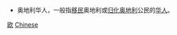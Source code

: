 {{Catnav|頁面分類|地理|国家|大洋洲国家|奥地利}}
{{Catnav|頁面分類|地理|国家|按國家分類|各地华人}}
{{Catnav|頁面分類|各種主題的頁面分類|按國家分類|各國人物|奥地利人}}
{{Catnav|頁面分類|…|各國人物|奥地利人}}
{{Catnav|頁面分類|各種主題的頁面分類|按國家分類|各地华人}}
{{Catnav|頁面分類|人类社会|民族|亚洲民族|中华民族|华人|海外华人|各地华人}}

* 奥地利华人，一般指[[移民|移民]]奥地利或[[归化|归化]][[奥地利|奥地利]]公民的[[华人|华人]]。

[[Category:各国华人|欧]]
[[Category:各族群奥地利人|Chinese]]